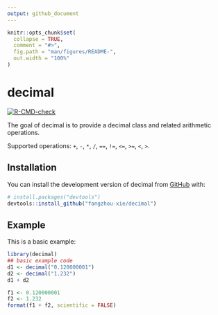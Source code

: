 ```yaml
---
output: github_document
---
```


<!-- README.md is generated from README.Rmd. Please edit that file -->

```r
knitr::opts_chunk$set(
  collapse = TRUE,
  comment = "#>",
  fig.path = "man/figures/README-",
  out.width = "100%"
)
```

# decimal

<!-- badges: start -->
[![R-CMD-check](https://github.com/fangzhou-xie/decimal/workflows/R-CMD-check/badge.svg)](https://github.com/fangzhou-xie/decimal/actions)
<!-- badges: end -->

The goal of decimal is to provide a decimal class and related arithmetic operations.

Supported operations: `+`, `-`, `*`, `/`, `==`, `!=`, `<=`, `>=`, `<`, `>`.

## Installation

You can install the development version of decimal from [GitHub](https://github.com/) with:

``` r
# install.packages("devtools")
devtools::install_github("fangzhou-xie/decimal")
```

## Example

This is a basic example:

```r
library(decimal)
## basic example code
d1 <- decimal("0.120000001")
d2 <- decimal("1.232")
d1 + d2

f1 <- 0.120000001
f2 <- 1.232
format(f1 + f2, scientific = FALSE)
```

